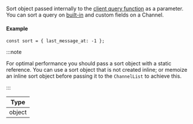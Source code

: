 Sort object passed internally to the [client query function](https://getstream.io/chat/docs/javascript/query_channels/?language=javascript) as a parameter.
You can sort a query on [built-in](https://getstream.io/chat/docs/javascript/query_channels/?language=javascript#query-parameters) and custom fields on a Channel.

#### Example

```tsx
const sort = { last_message_at: -1 };
```

:::note

For optimal performance you should pass a sort object with a static reference.
You can use a sort object that is not created inline; or memoize an inline sort object before passing it to the `ChannelList` to achieve this.

:::

| Type |
| - |
| object |
